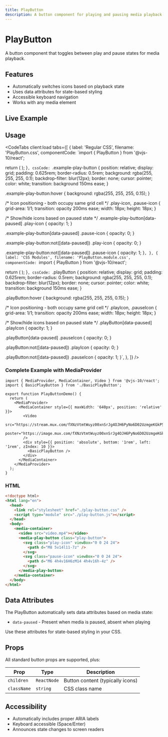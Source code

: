 ```yaml
---
title: PlayButton
description: A button component for playing and pausing media playback
---
```



# PlayButton

A button component that toggles between play and pause states for media playback.

## Features

- Automatically switches icons based on playback state
- Uses data attributes for state-based styling
- Accessible keyboard navigation
- Works with any media element

## Live Example

<PlayButtonDemo client:load />

## Usage

<CodeTabs
  client:load
  tabs={[
    {
      label: 'Regular CSS',
      filename: 'PlayButton.css',
      componentCode: `import { PlayButton } from '@vjs-10/react';

  return (
    <PlayButton className="example-play-button">
      <PlayIcon className="play-icon" />
      <PauseIcon className="pause-icon" />
    </PlayButton>
  );
}`,
      cssCode: `.example-play-button {
  position: relative;
  display: grid;
  padding: 0.625rem;
  border-radius: 0.5rem;
  background: rgba(255, 255, 255, 0.1);
  backdrop-filter: blur(12px);
  border: none;
  cursor: pointer;
  color: white;
  transition: background 150ms ease;
}

.example-play-button:hover {
  background: rgba(255, 255, 255, 0.15);
}

/* Icon positioning - both occupy same grid cell */
.play-icon,
.pause-icon {
  grid-area: 1/1;
  transition: opacity 200ms ease;
  width: 18px;
  height: 18px;
}

/* Show/hide icons based on paused state */
.example-play-button[data-paused] .play-icon {
  opacity: 1;
}

.example-play-button[data-paused] .pause-icon {
  opacity: 0;
}

.example-play-button:not([data-paused]) .play-icon {
  opacity: 0;
}

.example-play-button:not([data-paused]) .pause-icon {
  opacity: 1;
}`,
    },
    {
      label: 'CSS Modules',
      filename: 'PlayButton.module.css',
      componentCode: `import { PlayButton } from '@vjs-10/react';

  return (
    <PlayButton className={styles.playButton}>
      <PlayIcon className={styles.playIcon} />
      <PauseIcon className={styles.pauseIcon} />
    </PlayButton>
  );
}`,
      cssCode: `.playButton {
  position: relative;
  display: grid;
  padding: 0.625rem;
  border-radius: 0.5rem;
  background: rgba(255, 255, 255, 0.1);
  backdrop-filter: blur(12px);
  border: none;
  cursor: pointer;
  color: white;
  transition: background 150ms ease;
}

.playButton:hover {
  background: rgba(255, 255, 255, 0.15);
}

/* Icon positioning - both occupy same grid cell */
.playIcon,
.pauseIcon {
  grid-area: 1/1;
  transition: opacity 200ms ease;
  width: 18px;
  height: 18px;
}

/* Show/hide icons based on paused state */
.playButton[data-paused] .playIcon {
  opacity: 1;
}

.playButton[data-paused] .pauseIcon {
  opacity: 0;
}

.playButton:not([data-paused]) .playIcon {
  opacity: 0;
}

.playButton:not([data-paused]) .pauseIcon {
  opacity: 1;
}`,
    },
  ]}
/>

### Complete Example with MediaProvider

```tsx
import { MediaProvider, MediaContainer, Video } from '@vjs-10/react';
import { BasicPlayButton } from './BasicPlayButton';

export function PlayButtonDemo() {
  return (
    <MediaProvider>
      <MediaContainer style={{ maxWidth: '640px', position: 'relative' }}>
        <Video
          src="https://stream.mux.com/fXNzVtmtWuyz00xnSrJg4OJH6PyNo6D02UzmgeKGkP5YQ.m3u8"
          poster="https://image.mux.com/fXNzVtmtWuyz00xnSrJg4OJH6PyNo6D02UzmgeKGkP5YQ/thumbnail.webp"
        />
        <div style={{ position: 'absolute', bottom: '1rem', left: '1rem', zIndex: 10 }}>
          <BasicPlayButton />
        </div>
      </MediaContainer>
    </MediaProvider>
  );
}
```

### HTML

```html
<!doctype html>
<html lang="en">
  <head>
    <link rel="stylesheet" href="./play-button.css" />
    <script type="module" src="./play-button.js"></script>
  </head>
  <body>
    <media-container>
      <video src="video.mp4"></video>
      <media-play-button class="play-button">
        <svg class="play-icon" viewBox="0 0 24 24">
          <path d="M8 5v14l11-7z" />
        </svg>
        <svg class="pause-icon" viewBox="0 0 24 24">
          <path d="M6 4h4v16H6zM14 4h4v16h-4z" />
        </svg>
      </media-play-button>
    </media-container>
  </body>
</html>
```

## Data Attributes

The PlayButton automatically sets data attributes based on media state:

- `data-paused` - Present when media is paused, absent when playing

Use these attributes for state-based styling in your CSS.

## Props

All standard button props are supported, plus:

| Prop | Type | Description |
|------|------|-------------|
| `children` | `ReactNode` | Button content (typically icons) |
| `className` | `string` | CSS class name |

## Accessibility

- Automatically includes proper ARIA labels
- Keyboard accessible (Space/Enter)
- Announces state changes to screen readers
